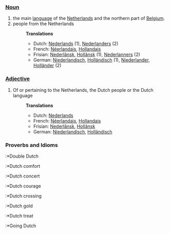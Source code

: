 ===[[Noun]]===
#the main [[language]] of the [[Netherlands]] and the northern part of [[Belgium]].
#people from the Netherlands
#:'''Translations'''
#:*Dutch: [[Nederlands]] (1), [[Nederlanders]] (2)
#:*French: [[Néerlandais]], [[Hollandais]]
#:*Frisian: [[Nederlânsk]], [[Hollânsk]] (1), [[Nederlanners]] (2)
#:*German: [[Niederlandisch]], [[Holländisch]] (1),  [[Niederlander]], [[Holländer]] (2)

===[[Adjective]]===
#Of or pertaining to the Netherlands, the Dutch people or the Dutch language
#:'''Translations'''
#:*Dutch: [[Nederlands]]
#:*French: [[Néerlandais]], [[Hollandais]]
#:*Frisian: [[Nederlânsk]], [[Hollânsk]]
#:*German: [[Niederlandisch]], [[Holländisch]]

===Proverbs and Idioms===
:*Double Dutch
:*Dutch comfort
:*Dutch concert
:*Dutch courage
:*Dutch crossing
:*Dutch gold
:*Dutch treat
:*Going Dutch
